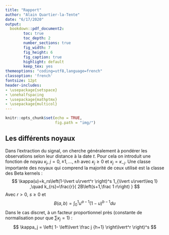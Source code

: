 ```yaml
---
title: "Rapport"
author: "Alain Quartier-la-Tente"
date: "6/17/2020"
output:
  bookdown::pdf_document2:
        toc: true
        toc_depth: 2
        number_sections: true
        fig_width: 7
        fig_height: 6
        fig_caption: true
        highlight: default
        keep_tex: yes
themeoptions: "coding=utf8,language=french"
classoption: 'french'
fontsize: 12pt
header-includes:
- \usepackage{setspace}
- \onehalfspacing
- \usepackage{mathptmx}
- \usepackage{multicol}
---
```


```r
knitr::opts_chunk$set(echo = TRUE,
                      fig.path = "img/")
```

## Les différents noyaux

Dans l'extraction du signal, on cherche généralement à pondérer les observations selon leur distance à la date $t$. 
Pour cela on introduit une fonction de noyau $\kappa_j$, $j=0,\pm1,\dots,\pm h$ avec $\kappa_j \geq0$ et $\kappa_j=\kappa_{-j}$.
Une classe importante des noyaux qui comprend la majorité de ceux utilisé est la classe des Beta kernels :
$$
\kappa(u)=k_rs\left(1-\lvert u\rvert^r
\right)^s
1_{\lvert u\rvert\leq 1}
,\quad k_{rs}=\frac{r}{
2B\left(s+1,\frac 1 r\right)
}
$$
Avec $r>0$, $s\geq 0$ et 
$$
B(a,b)=\int_0^1u^{a-1}(1-u)^{b-1}du
$$
Dans le cas discret, à un facteur proportionnel près (constante de normalisation pour que $\sum\kappa_j=1$) :
$$
\kappa_j = \left(
  1-
  \left\lvert
  \frac j {h+1}
  \right\lvert^r
\right)^s
$$
\begin{multicols}{2}
\begin{itemize}
\item $r=1,s=0$ uniform kernel : 
$$\kappa_j^U=1$$
%$$\kappa_j^U=\frac{1}{2h+1}$$

\item $r=s=1$ triangle kernel :
$$\kappa_j^T=\left(
  1-
  \left\lvert
  \frac j {h+1}
  \right\lvert
\right)$$
%$$\kappa_j^T=\frac{\left(
%  1-
%  \left\lvert
%  \frac j {h+1}
%  \right\lvert
%\right)}{
%h+1
%}
%$$

\item $r=2,s=1$  Epanechnikov (ou Parabolic) kernel :
$$\kappa_j^E=\left(
  1-
  \left\lvert
  \frac j {h+1}
  \right\lvert^2
\right)$$
\end{itemize}
\end{multicols}


\begin{multicols}{2}
\begin{itemize}

\item $r=s=2$ biweight kernel :
$$\kappa_j^{BW}=\left(
  1-
  \left\lvert
  \frac j {h+1}
  \right\lvert^2
\right)^2$$

\item $r = 2, s = 3$ triweight kernel :
$$\kappa_j^{TW}=\left(
  1-
  \left\lvert
  \frac j {h+1}
  \right\lvert^2
\right)^3$$

\item $r = s = 3$ tricube kernel :
$$\kappa_j^{TR}=\left(
  1-
  \left\lvert
  \frac j {h+1}
  \right\lvert^3
\right)^3$$

\item Gaussian kernel  :
$$
\kappa_j^G=\exp\left(
-\frac{
  j^2
}{
  4h^2
}\right)
$$
\item Henderson kernel :
$$
\kappa_{j}=\left[(h+1)^{2}-j^{2}\right]\left[(h+2)^{2}-j^{2}\right]\left[(h+3)^{2}-j^{2}\right]
$$

\item Trapezoidal kernel :
$$
\kappa_j=
\begin{cases}
  \frac{1}{3(2h-1)} & \text{ si }j=\pm h 
  \\
  \frac{2}{3(2h-1)} & \text{ si }j=\pm (h-1)\\
  \frac{1}{2h-1}& \text{ sinon}
\end{cases}
$$

\end{itemize}
\end{multicols}
